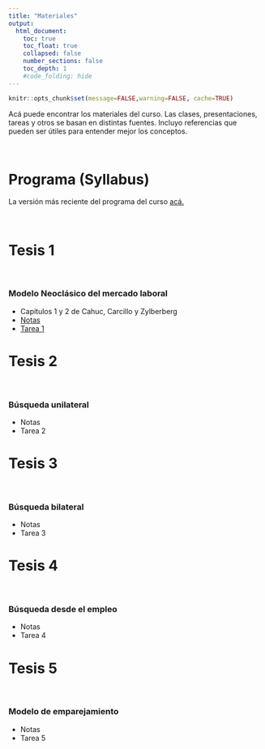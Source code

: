 ```yaml
---
title: "Materiales"
output:
  html_document:
    toc: true
    toc_float: true
    collapsed: false
    number_sections: false
    toc_depth: 1
    #code_folding: hide
---
```


```r
knitr::opts_chunk$set(message=FALSE,warning=FALSE, cache=TRUE)
```

Acá puede encontrar los materiales del curso. Las clases, presentaciones, tareas y otros se basan en distintas fuentes. Incluyo referencias que pueden ser útiles para entender mejor los conceptos.

<br>

# Programa (Syllabus)

La versión más reciente del programa del curso [acá.](materials/MacroLabor.pdf)

<br>

# Tesis 1

<br>

### Modelo Neoclásico del mercado laboral

* Capítulos 1 y 2 de Cahuc, Carcillo y Zylberberg
* [Notas](materials/Modelo_neoclasico.pdf)
* [Tarea 1](materials/Tarea_1.pdf)

# Tesis 2 

<br>

### Búsqueda unilateral

* Notas
* Tarea 2

# Tesis 3 

<br>

### Búsqueda bilateral

* Notas
* Tarea 3

# Tesis 4 

<br>

### Búsqueda desde el empleo

* Notas
* Tarea 4

# Tesis 5 

<br>

### Modelo de emparejamiento

* Notas
* Tarea 5

